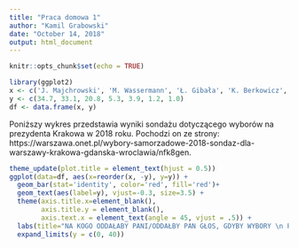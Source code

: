 ```yaml
---
title: "Praca domowa 1"
author: "Kamil Grabowski"
date: "October 14, 2018"
output: html_document
---
```


```r
knitr::opts_chunk$set(echo = TRUE)
```

```r
library(ggplot2)
x <- c('J. Majchrowski', 'M. Wassermann', 'Ł. Gibała', 'K. Berkowicz', 'J. Gajęcka', 'G. Gorczyca', 'D. Gosek-Popiołek')
y <- c(34.7, 33.1, 20.8, 5.3, 3.9, 1.2, 1.0)
df <- data.frame(x, y)
```
Poniższy wykres przedstawia wyniki sondażu dotyczącego wyborów na prezydenta Krakowa w 2018 roku. Pochodzi on ze strony: https://warszawa.onet.pl/wybory-samorzadowe-2018-sondaz-dla-warszawy-krakowa-gdanska-wroclawia/nfk8gen.
```r
theme_update(plot.title = element_text(hjust = 0.5))
ggplot(data=df, aes(x=reorder(x, -y), y=y)) +
  geom_bar(stat='identity', color='red', fill='red')+
  geom_text(aes(label=y), vjust=-0.3, size=3.5) +
  theme(axis.title.x=element_blank(),
        axis.title.y = element_blank(),
        axis.text.x = element_text(angle = 45, vjust = .5)) +
  labs(title="NA KOGO ODDAŁABY PANI/ODDAŁBY PAN GŁOS, GDYBY WYBORY \n PREZYDENTA KRAKOWA ODBYWAŁY SIĘ DZIŚ?") +
  expand_limits(y = c(0, 40))
```
